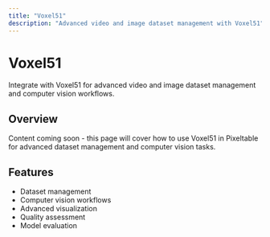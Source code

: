 ```yaml
---
title: "Voxel51"
description: "Advanced video and image dataset management with Voxel51"
---
```


# Voxel51

Integrate with Voxel51 for advanced video and image dataset management and computer vision workflows.

## Overview

Content coming soon - this page will cover how to use Voxel51 in Pixeltable for advanced dataset management and computer vision tasks.

## Features

- Dataset management
- Computer vision workflows
- Advanced visualization
- Quality assessment
- Model evaluation
